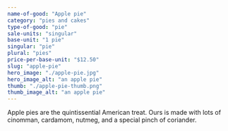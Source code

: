 ```yaml
---
name-of-good: "Apple pie"
category: "pies and cakes"
type-of-good: "pie"
sale-units: "singular"
base-unit: "1 pie"
singular: "pie"
plural: "pies"
price-per-base-unit: "$12.50"
slug: "apple-pie"
hero_image: "./apple-pie.jpg"
hero_image_alt: "an apple pie"
thumb: "./apple-pie-thumb.png"
thumb_image_alt: "an apple pie"
---
```


Apple pies are the quintissential American treat. Ours is made with lots of cinomman, cardamom, nutmeg, and a special pinch of coriander.
